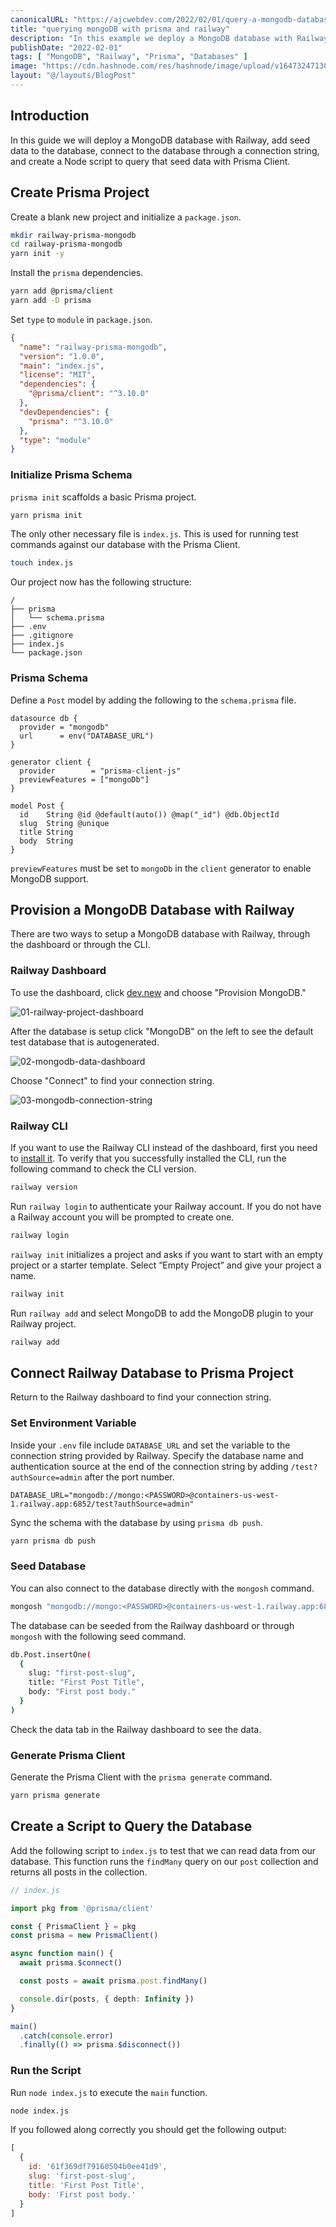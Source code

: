 ```yaml
---
canonicalURL: "https://ajcwebdev.com/2022/02/01/query-a-mongodb-database-with-prisma-and-railway/"
title: "querying mongoDB with prisma and railway"
description: "In this example we deploy a MongoDB database with Railway and connect to the database with Prisma Client."
publishDate: "2022-02-01"
tags: [ "MongoDB", "Railway", "Prisma", "Databases" ]
image: "https://cdn.hashnode.com/res/hashnode/image/upload/v1647324713061/Y6hfSztGE.png"
layout: "@/layouts/BlogPost"
---
```


## Introduction

In this guide we will deploy a MongoDB database with Railway, add seed data to the database, connect to the database through a connection string, and create a Node script to query that seed data with Prisma Client.

## Create Prisma Project

Create a blank new project and initialize a `package.json`.

```bash
mkdir railway-prisma-mongodb
cd railway-prisma-mongodb
yarn init -y
```

Install the `prisma` dependencies.

```bash
yarn add @prisma/client
yarn add -D prisma
```

Set `type` to `module` in `package.json`.

```json
{
  "name": "railway-prisma-mongodb",
  "version": "1.0.0",
  "main": "index.js",
  "license": "MIT",
  "dependencies": {
    "@prisma/client": "^3.10.0"
  },
  "devDependencies": {
    "prisma": "^3.10.0"
  },
  "type": "module"
}
```

### Initialize Prisma Schema

`prisma init` scaffolds a basic Prisma project.

```bash
yarn prisma init
```

The only other necessary file is `index.js`. This is used for running test commands against our database with the Prisma Client.

```bash
touch index.js
```

Our project now has the following structure:

```
/
├── prisma
│   └── schema.prisma
├── .env
├── .gitignore
├── index.js
└── package.json
```

### Prisma Schema

Define a `Post` model by adding the following to the `schema.prisma` file.

```prisma
datasource db {
  provider = "mongodb"
  url      = env("DATABASE_URL")
}

generator client {
  provider        = "prisma-client-js"
  previewFeatures = ["mongoDb"]
}

model Post {
  id    String @id @default(auto()) @map("_id") @db.ObjectId
  slug  String @unique
  title String
  body  String
}
```

`previewFeatures` must be set to `mongoDb` in the `client` generator to enable MongoDB support.

## Provision a MongoDB Database with Railway

There are two ways to setup a MongoDB database with Railway, through the dashboard or through the CLI.

### Railway Dashboard

To use the dashboard, click [dev.new](https://dev.new) and choose "Provision MongoDB."

![01-railway-project-dashboard](https://dev-to-uploads.s3.amazonaws.com/uploads/articles/7qkn18aj97rj0zj1xcp6.png)

After the database is setup click "MongoDB" on the left to see the default test database that is autogenerated.

![02-mongodb-data-dashboard](https://dev-to-uploads.s3.amazonaws.com/uploads/articles/gjalfi6g2nxutb6qqy83.png)

Choose "Connect" to find your connection string.

![03-mongodb-connection-string](https://dev-to-uploads.s3.amazonaws.com/uploads/articles/6l6p48xu2it30oqu1gtd.png)

### Railway CLI

If you want to use the Railway CLI instead of the dashboard, first you need to [install it](https://docs.railway.app/cli/installation). To verify that you successfully installed the CLI, run the following command to check the CLI version.

```bash
railway version
```

Run `railway login` to authenticate your Railway account. If you do not have a Railway account you will be prompted to create one.

```bash
railway login
```

`railway init` initializes a project and asks if you want to start with an empty project or a starter template. Select “Empty Project” and give your project a name.

```bash
railway init
```

Run `railway add` and select MongoDB to add the MongoDB plugin to your Railway project.

```bash
railway add
```

## Connect Railway Database to Prisma Project

Return to the Railway dashboard to find your connection string.

### Set Environment Variable

Inside your `.env` file include `DATABASE_URL` and set the variable to the connection string provided by Railway. Specify the database name and authentication source at the end of the connection string by adding `/test?authSource=admin` after the port number.

```
DATABASE_URL="mongodb://mongo:<PASSWORD>@containers-us-west-1.railway.app:6852/test?authSource=admin"
```

Sync the schema with the database by using `prisma db push`.

```bash
yarn prisma db push
```

### Seed Database

You can also connect to the database directly with the `mongosh` command.

```bash
mongosh "mongodb://mongo:<PASSWORD>@containers-us-west-1.railway.app:6852"
```

The database can be seeded from the Railway dashboard or through `mongosh` with the following seed command.

```bash
db.Post.insertOne(
  {
    slug: "first-post-slug",
    title: "First Post Title",
    body: "First post body."
  }
)
```

Check the data tab in the Railway dashboard to see the data.

### Generate Prisma Client

Generate the Prisma Client with the `prisma generate` command.

```bash
yarn prisma generate
```

## Create a Script to Query the Database

Add the following script to `index.js` to test that we can read data from our database. This function runs the `findMany` query on our `post` collection and returns all posts in the collection.

```ts
// index.js

import pkg from '@prisma/client'

const { PrismaClient } = pkg
const prisma = new PrismaClient()

async function main() {
  await prisma.$connect()

  const posts = await prisma.post.findMany()

  console.dir(posts, { depth: Infinity })
}

main()
  .catch(console.error)
  .finally(() => prisma.$disconnect())
```

### Run the Script

Run `node index.js` to execute the `main` function.

```bash
node index.js
```

If you followed along correctly you should get the following output:

```js
[
  {
    id: '61f369df79160504b0ee41d9',
    slug: 'first-post-slug',
    title: 'First Post Title',
    body: 'First post body.'
  }
]
```
